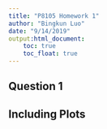 ```yaml
---
title: "P8105 Homework 1"
author: "Bingkun Luo"
date: "9/14/2019"
output:html_document:
    toc: true
    toc_float: true
---
```





## Question 1



## Including Plots


